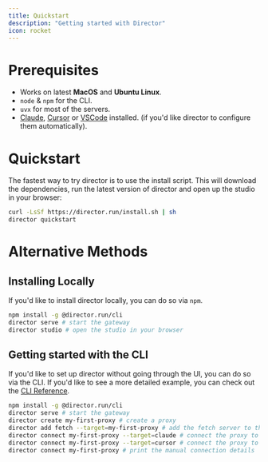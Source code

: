 ```yaml
---
title: Quickstart
description: "Getting started with Director"
icon: rocket
---
```


# Prerequisites

- Works on latest **MacOS** and **Ubuntu Linux**.
- `node` & `npm` for the CLI.
- `uvx` for most of the servers. 
- [Claude](https://claude.ai/download), [Cursor](https://www.cursor.com/downloads) or [VSCode](https://code.visualstudio.com/download) installed. (if you'd like director to configure them automatically).


# Quickstart

The fastest way to try director is to use the install script. This will download the dependencies, run the latest version of director and open up the studio in your browser:

```bash
curl -LsSf https://director.run/install.sh | sh
director quickstart
```

# Alternative Methods

## Installing Locally

If you'd like to install director locally, you can do so via `npm`.

```bash
npm install -g @director.run/cli
director serve # start the gateway
director studio # open the studio in your browser
```

## Getting started with the CLI

If you'd like to set up director without going through the UI, you can do so via the CLI. If you'd like to see a more detailed example, you can check out the [CLI Reference](../sdk/cli).

```bash
npm install -g @director.run/cli
director serve # start the gateway
director create my-first-proxy # create a proxy
director add fetch --target=my-first-proxy # add the fetch server to the proxy
director connect my-first-proxy --target=claude # connect the proxy to Claude
director connect my-first-proxy --target=cursor # connect the proxy to Cursor
director connect my-first-proxy # print the manual connection details
```